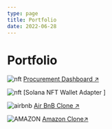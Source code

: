```yaml
---
type: page
title: Portfolio
date: 2022-06-28
---
```


# Portfolio



<Image
  src="/images/procurement-platform.png"
  alt="nft"
  width={1125}
  height={750}
  priority
  className="next-image"
/>
[Procurement Dashboard ↗ ](https://procurement-dashboard-blond.vercel.app/)


<Image
  src="/images/NFT Dashboard.png"
  alt="nft"
  width={1125}
  height={750}
  priority
  className="next-image"
/>
[Solana NFT Wallet Adapter ]


<Image
  src="/images/Airbnb-clone.png"
  alt="airbnb"
  width={1125}
  height={750}
  priority
  className="next-image"
/>
[Air BnB Clone ↗ ](https://air-bnb-clone-nfdo.vercel.app/)

<Image
  src="/images/Amazon-clone.png"
  alt="AMAZON"
  width={1125}
  height={750}
  priority
  className="next-image"
/>
[Amazon Clone↗ ](https://react-amazon-clone-fzjk.vercel.app/)

